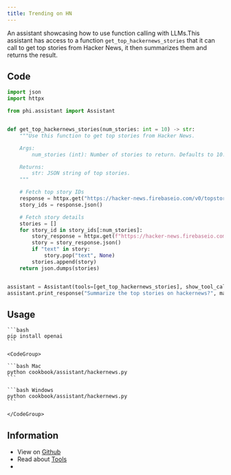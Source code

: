 ```yaml
---
title: Trending on HN
---
```


An assistant showcasing how to use function calling with LLMs.This assistant has access to a function `get_top_hackernews_stories` that it can call to get top stories from Hacker News, it then summarizes them and returns the result.

## Code

```python cookbook/assistant/hackernews.py
import json
import httpx

from phi.assistant import Assistant


def get_top_hackernews_stories(num_stories: int = 10) -> str:
    """Use this function to get top stories from Hacker News.

    Args:
        num_stories (int): Number of stories to return. Defaults to 10.

    Returns:
        str: JSON string of top stories.
    """

    # Fetch top story IDs
    response = httpx.get("https://hacker-news.firebaseio.com/v0/topstories.json")
    story_ids = response.json()

    # Fetch story details
    stories = []
    for story_id in story_ids[:num_stories]:
        story_response = httpx.get(f"https://hacker-news.firebaseio.com/v0/item/{story_id}.json")
        story = story_response.json()
        if "text" in story:
            story.pop("text", None)
        stories.append(story)
    return json.dumps(stories)


assistant = Assistant(tools=[get_top_hackernews_stories], show_tool_calls=True)
assistant.print_response("Summarize the top stories on hackernews?", markdown=True)
```

## Usage

<Steps>
  <Step title="Install libraries">

    ```bash
    pip install openai
    ```

  </Step>

  <Step title="Run the assistant">

    <CodeGroup>

    ```bash Mac
    python cookbook/assistant/hackernews.py
    ```

    ```bash Windows
    python cookbook/assistant/hackernews.py
    ```

    </CodeGroup>

  </Step>

</Steps>

## Information

- View on [Github](https://github.com/phidatahq/phidata/blob/main/cookbook/assistant/hackernews.py)
- Read about [Tools](/blocks/assistant/tools)
- <Snippet file="message-us-discord.mdx" />
